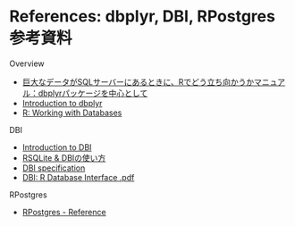 # References: dbplyr, DBI, RPostgres 参考資料
Overview

- [巨大なデータがSQLサーバーにあるときに、Rでどう立ち向かうかマニュアル：dbplyrパッケージを中心として](https://yutatoyama.github.io/note/intro_R_for_SQL.html)
- [Introduction to dbplyr](https://dbplyr.tidyverse.org/articles/dbplyr.html)
- [R: Working with Databases](https://nuitrcs.github.io/databases_workshop/r/r_databases.html)

DBI

- [Introduction to DBI](https://dbi.r-dbi.org/articles/dbi)
- [RSQLite & DBIの使い方](http://delta0726.web.fc2.com/packages/database/00_RSQLite.html)
- [DBI specification](https://dbi.r-dbi.org/articles/spec)
- [DBI: R Database Interface .pdf](https://cran.r-project.org/web/packages/DBI/DBI.pdf)

RPostgres

- [RPostgres - Reference](https://rpostgres.r-dbi.org/reference/index.html)

